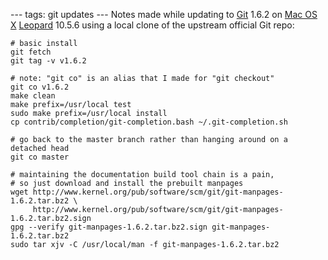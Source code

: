 ---
tags: git updates
---
Notes made while updating to [[Git]] 1.6.2 on [[Mac OS X]] [[Leopard]] 10.5.6 using a local clone of the upstream official Git repo:

<pre># basic install
git fetch
git tag -v v1.6.2

# note: "git co" is an alias that I made for "git checkout"
git co v1.6.2
make clean
make prefix=/usr/local test
sudo make prefix=/usr/local install
cp contrib/completion/git-completion.bash ~/.git-completion.sh

# go back to the master branch rather than hanging around on a detached head
git co master

# maintaining the documentation build tool chain is a pain,
# so just download and install the prebuilt manpages
wget http://www.kernel.org/pub/software/scm/git/git-manpages-1.6.2.tar.bz2 \
     http://www.kernel.org/pub/software/scm/git/git-manpages-1.6.2.tar.bz2.sign
gpg --verify git-manpages-1.6.2.tar.bz2.sign git-manpages-1.6.2.tar.bz2
sudo tar xjv -C /usr/local/man -f git-manpages-1.6.2.tar.bz2</pre>
